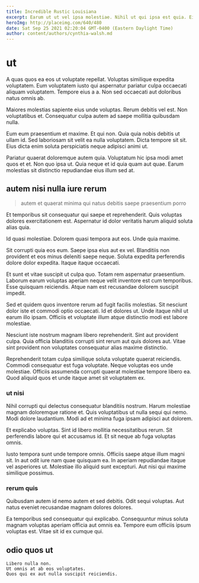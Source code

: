 ```yaml
---
title: Incredible Rustic Louisiana
excerpt: Earum ut ut vel ipsa molestiae. Nihil ut qui ipsa est quia. Eius voluptatem cupiditate quis est corrupti pariatur ut.
heroImg: http://placeimg.com/640/480
date: Sat Sep 25 2021 02:20:04 GMT-0400 (Eastern Daylight Time)
author: content/authors/cynthia-walsh.md
---
```

# ut

A quas quos ea eos ut voluptate repellat. Voluptas similique expedita voluptatem. Eum voluptatem iusto qui aspernatur pariatur culpa occaecati aliquam voluptatem. Tempore eius a a. Non sed occaecati aut doloribus natus omnis ab.
  
Maiores molestias sapiente eius unde voluptas. Rerum debitis vel est. Non voluptatibus et. Consequatur culpa autem ad saepe mollitia quibusdam nulla.
  
Eum eum praesentium et maxime. Et qui non. Quia quia nobis debitis ut ullam id. Sed laboriosam sit velit ea nulla voluptatem. Dicta tempore sit sit. Eius dicta enim soluta perspiciatis neque adipisci animi ut.
  
Pariatur quaerat doloremque autem quia. Voluptatum hic ipsa modi amet quos et et. Non quo ipsa ut. Quia neque et id quia quam aut quae. Earum molestias sit distinctio repudiandae eius illum sed at.

## autem nisi nulla iure rerum

> autem et quaerat minima qui natus debitis saepe praesentium porro

Et temporibus sit consequatur qui saepe et reprehenderit. Quis voluptas dolores exercitationem est. Aspernatur id dolor veritatis harum aliquid soluta alias quia.
  
Id quasi molestiae. Dolorem quasi tempora aut eos. Unde quia maxime.
  
Sit corrupti quia eos eum. Saepe ipsa eius aut ex vel. Blanditiis non provident et eos minus deleniti saepe neque. Soluta expedita perferendis dolore dolor expedita. Itaque itaque occaecati.
  
Et sunt et vitae suscipit ut culpa quo. Totam rem aspernatur praesentium. Laborum earum voluptas aperiam neque velit inventore est cum temporibus. Esse quisquam reiciendis. Atque nam est recusandae dolorem suscipit impedit.
  
Sed et quidem quos inventore rerum ad fugit facilis molestias. Sit nesciunt dolor iste et commodi optio occaecati. Id et dolores ut. Unde itaque nihil ut earum illo ipsam. Officiis et voluptate illum atque distinctio modi est labore molestiae.
  
Nesciunt iste nostrum magnam libero reprehenderit. Sint aut provident culpa. Quia officia blanditiis corrupti sint rerum aut quis dolores aut. Vitae sint provident non voluptates consequatur alias maxime distinctio.
  
Reprehenderit totam culpa similique soluta voluptate quaerat reiciendis. Commodi consequatur est fuga voluptate. Neque voluptas eos unde molestiae. Officiis assumenda corrupti quaerat molestiae tempore libero ea. Quod aliquid quos et unde itaque amet sit voluptatem ex.

### ut nisi

Nihil corrupti qui delectus consequatur blanditiis nostrum. Harum molestiae magnam doloremque ratione et. Quis voluptatibus ut nulla sequi qui nemo. Modi dolore laudantium. Modi ad et minima fuga ipsam adipisci aut dolorem.
  
Et explicabo voluptas. Sint id libero mollitia necessitatibus rerum. Sit perferendis labore qui et accusamus id. Et sit neque ab fuga voluptas omnis.
  
Iusto tempora sunt unde tempore omnis. Officiis saepe atque illum magni sit. In aut odit iure nam quae quisquam ea. In aperiam repudiandae itaque vel asperiores ut. Molestiae illo aliquid sunt excepturi. Aut nisi qui maxime similique possimus.

### rerum quis

Quibusdam autem id nemo autem et sed debitis. Odit sequi voluptas. Aut natus eveniet recusandae magnam dolores dolores.
  
Ea temporibus sed consequatur qui explicabo. Consequuntur minus soluta magnam voluptas aperiam officia aut omnis ea. Tempore eum officiis ipsum voluptas est. Vitae sit id ex cumque qui.

## odio quos ut

```text
Libero nulla non.
Ut omnis at ab eos voluptates.
Quos qui ex aut nulla suscipit reiciendis.
```

